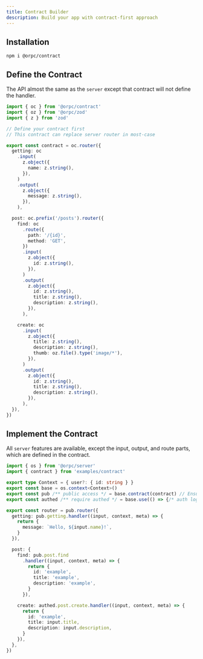 ```yaml
---
title: Contract Builder
description: Build your app with contract-first approach
---
```


## Installation

```package-install
npm i @orpc/contract
```

## Define the Contract

The API almost the same as the `server` except that contract will not define the handler.

```ts twoslash
import { oc } from '@orpc/contract'
import { oz } from '@orpc/zod'
import { z } from 'zod'

// Define your contract first
// This contract can replace server router in most-case

export const contract = oc.router({
  getting: oc
    .input(
      z.object({
        name: z.string(),
      }),
    )
    .output(
      z.object({
        message: z.string(),
      }),
    ),

  post: oc.prefix('/posts').router({
    find: oc
      .route({
        path: '/{id}',
        method: 'GET',
      })
      .input(
        z.object({
          id: z.string(),
        }),
      )
      .output(
        z.object({
          id: z.string(),
          title: z.string(),
          description: z.string(),
        }),
      ),

    create: oc
      .input(
        z.object({
          title: z.string(),
          description: z.string(),
          thumb: oz.file().type('image/*'),
        }),
      )
      .output(
        z.object({
          id: z.string(),
          title: z.string(),
          description: z.string(),
        }),
      ),
  }),
})
```

## Implement the Contract

All `server` features are available, except the input, output, and route parts, which are defined in the contract.

```ts twoslash
import { os } from '@orpc/server'
import { contract } from 'examples/contract'

export type Context = { user?: { id: string } }
export const base = os.context<Context>()
export const pub /** public access */ = base.contract(contract) // Ensure every implement must be match contract
export const authed /** require authed */ = base.use(() => {/* auth logic */}).contract(contract)

export const router = pub.router({
  getting: pub.getting.handler((input, context, meta) => {
    return {
      message: `Hello, ${input.name}!`,
    }
  }),

  post: {
    find: pub.post.find
      .handler((input, context, meta) => {
        return {
          id: 'example',
          title: 'example',
          description: 'example',
        }
      }),

    create: authed.post.create.handler((input, context, meta) => {
      return {
        id: 'example',
        title: input.title,
        description: input.description,
      }
    }),
  },
})
```